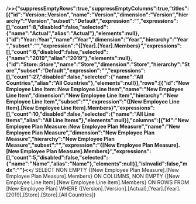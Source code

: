 /**>>{"suppressEmptyRows":true,"suppressEmptyColumns":true,"titles":[{"id":"Version::Version","name":"Version","dimension":"Version","hierarchy":"Version","subset":"Default","expression":"","expressions":[],"count":8,"disabled":false,"selected":{"name":"Actual","alias":"Actual"},"elements":null},{"id":"Year::Year","name":"Year","dimension":"Year","hierarchy":"Year","subset":"","expression":"{[Year].[Year].Members}","expressions":[],"count":6,"disabled":false,"selected":{"name":"2019","alias":"2019"},"elements":null},{"id":"Store::Store","name":"Store","dimension":"Store","hierarchy":"Store","subset":"Default","expression":"","expressions":[],"count":27,"disabled":false,"selected":{"name":"All Countries","alias":"All Countries"},"elements":null}],"rows":[{"id":"New Employee Line Item::New Employee Line Item","name":"New Employee Line Item","dimension":"New Employee Line Item","hierarchy":"New Employee Line Item","subset":"","expression":"{[New Employee Line Item].[New Employee Line Item].Members}","expressions":[],"count":10,"disabled":false,"selected":{"name":"All Line Items","alias":"All Line Items"},"elements":null}],"columns":[{"id":"New Employee Plan Measure::New Employee Plan Measure","name":"New Employee Plan Measure","dimension":"New Employee Plan Measure","hierarchy":"New Employee Plan Measure","subset":"","expression":"{[New Employee Plan Measure].[New Employee Plan Measure].Members}","expressions":[],"count":5,"disabled":false,"selected":{"name":"Name","alias":"Name"},"elements":null}],"isInvalid":false,"mdx":""}<<**/ SELECT NON EMPTY {[New Employee Plan Measure].[New Employee Plan Measure].Members} ON COLUMNS, NON EMPTY {[New Employee Line Item].[New Employee Line Item].Members} ON ROWS  FROM [New Employee Plan] WHERE ([Version].[Version].[Actual],[Year].[Year].[2019],[Store].[Store].[All Countries])